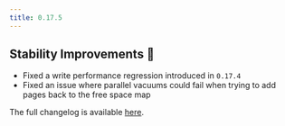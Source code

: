```yaml
---
title: 0.17.5
---
```


## Stability Improvements 💪

- Fixed a write performance regression introduced in `0.17.4`
- Fixed an issue where parallel vacuums could fail when trying to add pages back to the free space map

The full changelog is available [here](https://github.com/paradedb/paradedb/releases/tag/v0.17.5).
